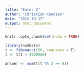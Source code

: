 ```yaml
---
title: "Euler 2"
author: "Christian Knudsen"
date: "2022-10-17"
output: html_document
---
```


```r
knitr::opts_chunk$set(echo = TRUE)
```



```r
library(numbers)
t <- fibonacci(50, sequence = T)
t <- t[t < 4000000]

answer <- sum(t[t %% 2 == 0])
```

